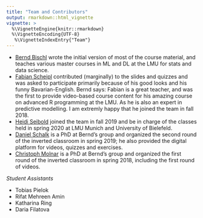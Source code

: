 ```yaml
---
title: "Team and Contributors"
output: rmarkdown::html_vignette
vignette: >
  %\VignetteEngine{knitr::rmarkdown}
  %\VignetteEncoding{UTF-8}
   %\VignetteIndexEntry{"Team"}
---
```


- [Bernd Bischl](https://www.compstat.statistik.uni-muenchen.de/people/bischl/) 
  wrote the initial version of most of the course material, and teaches various master courses in ML and DL at the LMU for stats and data science.
- [Fabian Scheipl](https://www.biostat.statistik.uni-muenchen.de/personen/mitarbeiter/scheipl/index.html) 
  contributed (marginally) to the slides and quizzes and was asked to participate primarily because of his good looks and his funny Bavarian-English. 
  Bernd says: Fabian is a great teacher, and was the first to provide video-based course content for his amazing course on advanced R programming at the LMU. As he is also an expert in predictive modelling. I am extremly happy that he joined the team in fall 2018.
- [Heidi Seibold](https://www.compstat.statistik.uni-muenchen.de/people/seibold) joined the team in fall 2019 and be in charge of the classes held in spring 2020 at LMU Munich and University of Bielefeld.
- [Daniel Schalk](https://www.compstat.statistik.uni-muenchen.de/people/schalk) 
  is a PhD at Bernd's group and organized the second round of the inverted classroom in spring 2019; he also provided the digital platform for videos, quizzes and exercises. 
- [Christoph Molnar](https://www.compstat.statistik.uni-muenchen.de/people/molnar) 
  is a PhD at Bernd's group and organized the first round of the inverted classroom in spring 2018, including the first round of videos.


_Student Assistants_

- Tobias Pielok
- Rifat Mehreen Amin
- Katharina Ring
- Daria Filatova


